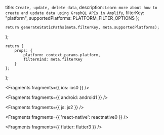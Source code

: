   title: `Create, update, delete data`,
  description: `Learn more about how to create and update data using GraphQL APIs in Amplify`,
  filterKey: "platform",
  supportedPlatforms: PLATFORM_FILTER_OPTIONS
};
      


    return generateStaticPaths(meta.filterKey, meta.supportedPlatforms);
};

    return {
        props: {
            platform: context.params.platform,
            filterKind: meta.filterKey
        }
    };
};


<Fragments fragments={{ ios: ios0 }} />


<Fragments fragments={{ android: android1 }} />


<Fragments fragments={{ js: js2 }} />


<Fragments fragments={{ 'react-native': reactnative0 }} />


<Fragments fragments={{ flutter: flutter3 }} />
